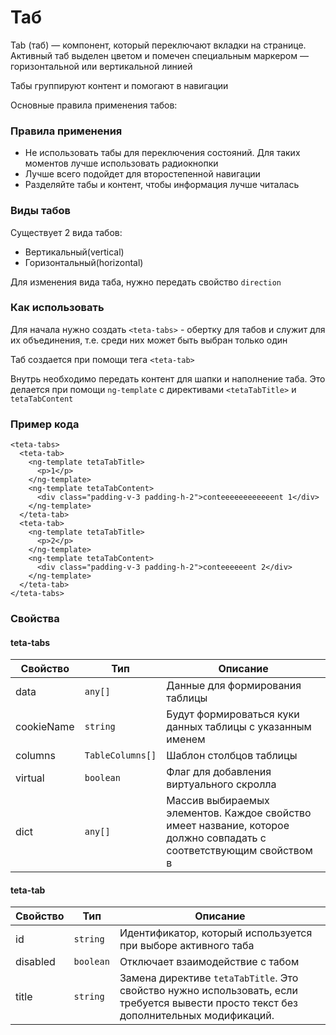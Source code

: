 
<Meta of={TabsStories} />

# Таб

Tab (таб) — компонент, который переключают вкладки на странице. Активный таб выделен цветом и помечен специальным
маркером — горизонтальной или вертикальной линией

Табы группируют контент и помогают в навигации

Основные правила применения табов:

### Правила применения

- Не использовать табы для переключения состояний. Для таких моментов лучше использовать радиокнопки
- Лучше всего подойдет для второстепенной навигации
- Разделяйте табы и контент, чтобы информация лучше читалась

### Виды табов

Существует 2 вида табов:

- Вертикальный(vertical)
- Горизонтальный(horizontal)

Для изменения вида таба, нужно передать свойство `direction`

### Как использовать

Для начала нужно создать `<teta-tabs>` - обертку для табов и служит для их объединения, т.е.
среди них может быть выбран только один

Таб создается при помощи тега `<teta-tab>`

Внутрь необходимо передать контент для шапки и наполнение таба. Это делается при помощи `ng-template` с
директивами `<tetaTabTitle>` и `tetaTabContent`

### Пример кода

```
<teta-tabs>
  <teta-tab>
    <ng-template tetaTabTitle>
      <p>1</p>
    </ng-template>
    <ng-template tetaTabContent>
      <div class="padding-v-3 padding-h-2">conteeeeeeeeeeeent 1</div>
    </ng-template>
  </teta-tab>
  <teta-tab>
    <ng-template tetaTabTitle>
      <p>2</p>
    </ng-template>
    <ng-template tetaTabContent>
      <div class="padding-v-3 padding-h-2">conteeeeeent 2</div>
    </ng-template>
  </teta-tab>
</teta-tabs>
```

### Свойства

#### teta-tabs

| Свойство   | Тип              | Описание                                                                                                            |
| ---------- | ---------------- | ------------------------------------------------------------------------------------------------------------------- |
| data       | `any[]`          | Данные для формирования таблицы                                                                                     |
| cookieName | `string`         | Будут формироваться куки данных таблицы с указанным именем                                                          |
| columns    | `TableColumns[]` | Шаблон столбцов таблицы                                                                                             |
| virtual    | `boolean`        | Флаг для добавления виртуального скролла                                                                            |
| dict       | `any[]`          | Массив выбираемых элементов. Каждое свойство имеет название, которое должно совпадать с соответствующим свойством в |

#### teta-tab

| Свойство | Тип       | Описание                                                                                                                              |
| -------- | --------- | ------------------------------------------------------------------------------------------------------------------------------------- |
| id       | `string`  | Идентификатор, который используется при выборе активного таба                                                                         |
| disabled | `boolean` | Отключает взаимодействие с табом                                                                                                      |
| title    | `string`  | Замена директиве `tetaTabTitle`. Это свойство нужно использовать, если требуется вывести просто текст без дополнительных модификаций. |
